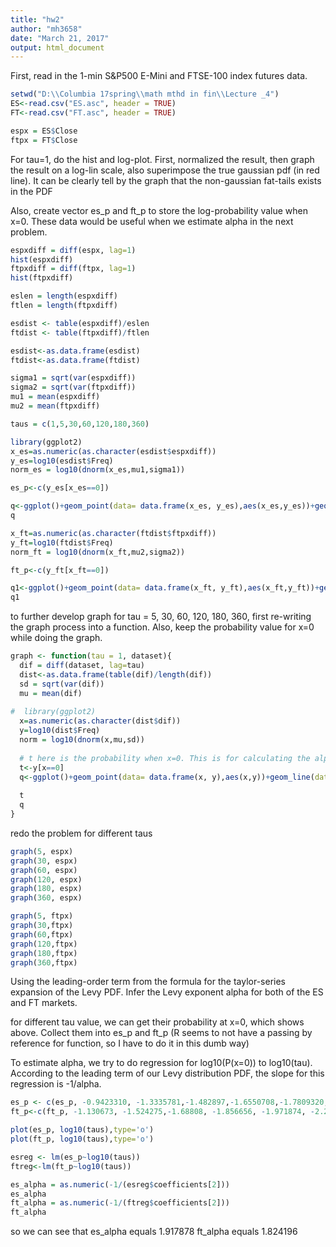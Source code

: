 ```yaml
---
title: "hw2"
author: "mh3658"
date: "March 21, 2017"
output: html_document
---
```


First, read in the 1-min S&P500 E-Mini and FTSE-100 index futures data. 

```r
setwd("D:\\Columbia 17spring\\math mthd in fin\\Lecture _4")
ES<-read.csv("ES.asc", header = TRUE)
FT<-read.csv("FT.asc", header = TRUE)

espx = ES$Close
ftpx = FT$Close

```


For tau=1, do the hist and log-plot. First, normalized the result, then graph the result on a log-lin scale, also superimpose the true gaussian pdf (in red line). It can be clearly tell by the graph that the non-gaussian fat-tails exists in the PDF

Also, create vector es\_p and ft\_p to store the log-probability value when x=0. These data would be useful when we estimate alpha in the next problem.

```r
espxdiff = diff(espx, lag=1)
hist(espxdiff)
ftpxdiff = diff(ftpx, lag=1)
hist(ftpxdiff)

eslen = length(espxdiff)
ftlen = length(ftpxdiff)

esdist <- table(espxdiff)/eslen
ftdist <- table(ftpxdiff)/ftlen

esdist<-as.data.frame(esdist)
ftdist<-as.data.frame(ftdist)

sigma1 = sqrt(var(espxdiff))
sigma2 = sqrt(var(ftpxdiff))
mu1 = mean(espxdiff)
mu2 = mean(ftpxdiff)

taus = c(1,5,30,60,120,180,360)

library(ggplot2)
x_es=as.numeric(as.character(esdist$espxdiff))
y_es=log10(esdist$Freq)
norm_es = log10(dnorm(x_es,mu1,sigma1))

es_p<-c(y_es[x_es==0])

q<-ggplot()+geom_point(data= data.frame(x_es, y_es),aes(x_es,y_es))+geom_line(data = data.frame(x_es,norm_es),aes(x_es,norm_es),colour="red")+xlim(c(-50,50))+ylim(c(-7,0))
q

x_ft=as.numeric(as.character(ftdist$ftpxdiff))
y_ft=log10(ftdist$Freq)
norm_ft = log10(dnorm(x_ft,mu2,sigma2))

ft_p<-c(y_ft[x_ft==0])

q1<-ggplot()+geom_point(data= data.frame(x_ft, y_ft),aes(x_ft,y_ft))+geom_line(data = data.frame(x_ft,norm_ft),aes(x_ft,norm_ft),colour="red")+xlim(c(-150,150))+ylim(c(-7,0))
q1

```

to further develop graph for tau = 5, 30, 60, 120, 180, 360, first re-writing the graph process into a function. Also, keep the probability value for x=0 while doing the graph.

```r
graph <- function(tau = 1, dataset){
  dif = diff(dataset, lag=tau)
  dist<-as.data.frame(table(dif)/length(dif))
  sd = sqrt(var(dif))
  mu = mean(dif)
  
#  library(ggplot2)
  x=as.numeric(as.character(dist$dif))
  y=log10(dist$Freq)
  norm = log10(dnorm(x,mu,sd))
  
  # t here is the probability when x=0. This is for calculating the alpha
  t<-y[x==0]
  q<-ggplot()+geom_point(data= data.frame(x, y),aes(x,y))+geom_line(data = data.frame(x,norm),aes(x,norm),colour="red")+xlim(c(-150,150))+ylim(c(-7,0))
  
  t
  q
}

```

redo the problem for different taus

```r
graph(5, espx)
graph(30, espx)
graph(60, espx)
graph(120, espx)
graph(180, espx)
graph(360, espx)

graph(5, ftpx)
graph(30,ftpx)
graph(60,ftpx)
graph(120,ftpx)
graph(180,ftpx)
graph(360,ftpx)

```

Using the leading-order term from the formula for the taylor-series expansion of the Levy PDF. Infer the Levy exponent alpha for both of the ES and FT markets.

for different tau value, we can get their probability at x=0, which shows above. Collect them into es_p and ft_p (R seems to not have a passing by reference for function, so I have to do it in this dumb way)

To estimate alpha, we try to do regression for log10(P(x=0)) to log10(tau). According to the leading term of our Levy distribution PDF, the slope for this regression is -1/alpha. 


```r
es_p <- c(es_p, -0.9423310, -1.3335781,-1.482897,-1.6550708,-1.7809320,-1.9871224)
ft_p<-c(ft_p, -1.130673, -1.524275,-1.68808, -1.856656, -1.971874, -2.221174)

plot(es_p, log10(taus),type='o')
plot(ft_p, log10(taus),type='o')

esreg <- lm(es_p~log10(taus))
ftreg<-lm(ft_p~log10(taus))

es_alpha = as.numeric(-1/(esreg$coefficients[2]))
es_alpha
ft_alpha = as.numeric(-1/(ftreg$coefficients[2]))
ft_alpha
```

so we can see that es_alpha equals 1.917878
ft_alpha equals 1.824196